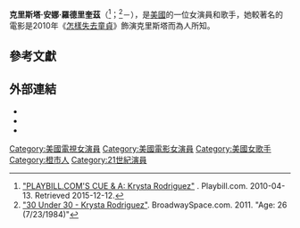 {{Infobox person
| name             = 克里斯塔·羅德里奎茲
|本名=Krysta Anne Rodriguez
| image            = 	File:Krysta Rodriguez3.jpg
| caption          = 
| birth_name       =  
| birth_date       = {{Birth_date_and_age|1984|7|23}}
| birth_place      = [[美國|美國]][[加利福尼亞州|加利福尼亞州]][[橙市_(加利福尼亞州)|橙市]]
| death_date       = 
| death_place      = 
| death_cause      = 
| body_discovered  = 
| resting_place    = 
| education        = 
| alma_mater       = 
| religion         = 
| hometown         = 
| residence        = 
| nationality      = {{USA}}
| other_names      = 
| occupation       = 演員、歌手
| years_active     = 
| spouse           =
| domestic_partner = 
| children         = 
| parents          = 
| known_for        = 
| awards           = 
| 語言 = [[英語|英語]]
| signature        = 
| 代表作 = 《[[怎樣失去童貞|怎樣失去童貞]]》
| website          = 
| IMDb = nm3106253
}}
'''克里斯塔·安娜·羅德里奎茲'''（{{lang-en|'''Krysta Anne Rodriguez'''}}<ref>[http://www.playbill.com/news/article/138644-PLAYBILLCOMS-CUE-A-Krysta-Rodriguez "PLAYBILL.COM'S CUE & A: Krysta Rodriguez"] {{Wayback|url=http://www.playbill.com/news/article/138644-PLAYBILLCOMS-CUE-A-Krysta-Rodriguez |date=20100625011126 }}. Playbill.com. 2010-04-13. Retrieved 2015-12-12.</ref>；{{bd|1984年|7月23日}}<ref>[http://www.broadwayspace.com/page/30-under-30-krysta-rodriguez "30 Under 30 - Krysta Rodriguez"]{{dead link|date=2017年11月 |bot=InternetArchiveBot |fix-attempted=yes }}. BroadwaySpace.com. 2011. "Age: 26 (7/23/1984)"</ref>－），是[[美國|美國]]的一位女演員和歌手，她較著名的電影是2010年《[[怎樣失去童貞|怎樣失去童貞]]》飾演克里斯塔而為人所知。

== 參考文獻 ==
{{Reflist}}

== 外部連結 ==
* {{IMDb name|3106253}}
* {{Twitter|KRYSTAR0DRIGUEZ}}
* {{Instagram|krysta_rod}}

{{Authority control}}
{{DEFAULTSORT:Rodriguez}}

[[Category:美國電視女演員|Category:美國電視女演員]]
[[Category:美國電影女演員|Category:美國電影女演員]]
[[Category:美國女歌手|Category:美國女歌手]]
[[Category:橙市人|Category:橙市人]]
[[Category:21世紀演員|Category:21世紀演員]]
{{US-bio-stub}}